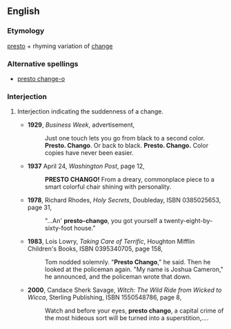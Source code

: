 ==English==
===Etymology===
[[presto]] + rhyming variation of [[change]]
===Alternative spellings===
*[[presto change-o]]
===Interjection===
{{en-intj}}
#{{informal}} Interjection indicating the suddenness of a change.
#*'''1929''', ''Business Week'', advertisement,
#*:Just one touch lets you go from black to a second color. '''Presto. Chango'''. Or back to black. '''Presto. Chango.''' Color copies have never been easier.
#*'''1937''' April 24, ''Washington Post'', page 12,
#*:'''PRESTO CHANGO!''' From a dreary, commonplace piece to a smart colorful chair shining with personality.
#*'''1978''', Richard Rhodes, ''Holy Secrets'', Doubleday, ISBN 0385025653, page 31,
#*:"...An' '''presto-chango''', you got yourself a twenty-eight-by-sixty-foot house."
#*'''1983''', Lois Lowry, ''Taking Care of Terrific'',  Houghton Mifflin Children's Books, ISBN 0395340705, page 158,
#*:Tom nodded solemnly. "'''Presto Chango'''," he said. Then he looked at the policeman again. "My name is Joshua Cameron," he announced, and the policeman wrote that down.
#*'''2000''', Candace Sherk Savage, ''Witch: The Wild Ride from Wicked to Wicca'', Sterling Publishing, ISBN 1550548786, page 8,
#*:Watch and before your eyes, '''presto chango''', a capital crime of the most hideous sort will be turned into a superstition,....